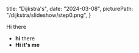   title: "Dijkstra's",
  date: "2024-03-08",
  picturePath: "/dijkstra/slideshow/step0.png",
}

Hi there

- **hi** there
- **Hi it's me**

